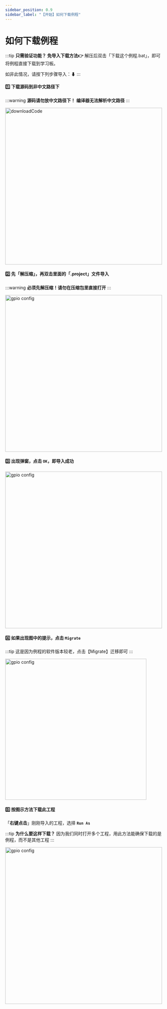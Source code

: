 ```yaml
---
sidebar_position: 0.9
sidebar_label: "【开始】如何下载例程"
---
```

# 如何下载例程

:::tip
**只需验证功能？ 免导入下载方法👉** 解压后双击「下载这个例程.bat」，即可将例程直接下载到学习板。

如非此情况，请按下列步骤导入：⬇
:::

#### 1️⃣ 下载源码到非中文路径下
:::warning
**源码请勿放中文路径下！ 编译器无法解析中文路径**
:::

<div style={{ display: "flex", justifyContent: "left", alignItems: "center", marginTop: "10px", marginBottom: "40px"}}>
<img src={require('./img/IMPORT_EXAMPLE/downloadCode.png').default} alt="downloadCode" width="500px" style={{boxShadow: "0px 0px 6PX 3PX rgba(0, 0, 0, 0.1), inset 0 0 50px rgba(0, 0, 0, 0.3)"}}/>
</div>

#### 2️⃣ 先「解压缩」，再双击里面的「.project」文件导入

:::warning
**必须先解压缩！请勿在压缩包里直接打开**
:::

<div style={{ display: "flex", justifyContent: "left", alignItems: "center", marginTop: "10px", marginBottom: "40px"}}>
<img src={require('./img/IMPORT_EXAMPLE/dot_project.png').default} alt="gpio config" width="500px" style={{boxShadow: "0px 0px 5PX 3PX rgba(0, 0, 0, 0.1), inset 0 0 50px rgba(0, 0, 0, 0.3)"}}/>
</div>

#### 3️⃣ 出现弹窗，点击 **`OK`**，即导入成功

<div style={{ display: "flex", justifyContent: "left", alignItems: "center", marginBottom: "40px"}}>
<img src={require('./img/IMPORT_EXAMPLE/importSuccess_cut.png').default} alt="gpio config" width="500px" />
</div>

#### 4️⃣ 如果出现图中的提示，点击 **`Migrate`**
:::tip
这是因为例程的软件版本较老，点击【Migrate】迁移即可
:::
<div style={{ display: "flex", justifyContent: "left", alignItems: "center", marginTop: "10px", marginBottom: "40px"}}>
<img src={require('./img/IMPORT_EXAMPLE/newVersionAvailable.png').default} alt="gpio config" width="450px" />
</div>

#### 5️⃣ 按图示方法下载此工程

「**右键点击**」刚刚导入的工程，选择 **`Run As`**

:::tip
**为什么要这样下载？**
因为我们同时打开多个工程，用此方法能确保下载的是例程，而不是其他工程
:::

<div style={{ display: "flex", justifyContent: "left", alignItems: "center", marginBottom: "40px"}}>
<img src={require('./img/IMPORT_EXAMPLE/run_project.png').default} alt="gpio config" width="500px" style={{boxShadow: "0px 0px 6PX 3PX rgba(0, 0, 0, 0.1), inset 0 0 50px rgba(0, 0, 0, 0.3)"}}/>
</div>

